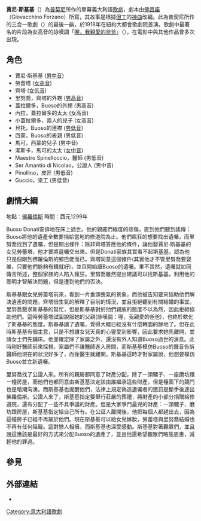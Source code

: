 {{noteTA
|T=zh-cn:贾尼·斯基基; zh-tw:強尼·史基基 ; zh-hk:賈尼·斯基基;
|1=zh-cn:贾尼·斯基基; zh-tw:強尼·史基基 ; zh-hk:賈尼·斯基基;
}}
{{Puccini operas}}

'''賈尼·斯基基'''（{{lang-it|Gianni Schicchi}}）為[[普契尼|普契尼]]所作的單幕義大利語[[歌劇|歌劇]]，劇本由[[佛昌諾|佛昌諾]]（Giovacchino Forzano）所寫，其故事是根據[[但丁|但丁]]的[[神曲|神曲]]改編。此為普契尼所作的三合一歌劇（{{lang|it|Il trittico}}）的最後一齣，於1918年在紐約大都會歌劇院首演。歌劇中最著名的片段為女高音的詠嘆調「[[親愛的爸爸|喔，我親愛的爸爸]]」（{{lang|it|O mio babbino caro}}），在電影中與其他作品曾多次出現。

== 角色 ==
* 賈尼·斯基基 ([[男中音|男中音]])
* 勞蕾塔 ([[女高音|女高音]])
* 齊塔 ([[女低音|女低音]])
* 里努喬，齊塔的外甥 ([[男高音|男高音]])
* 蓋拉爾多，Buoso的外甥 (男高音)
* 內拉，蓋拉爾多的太太 (女高音)
* 小蓋拉爾多，兩人的兒子 (女高音)
* 貝托，Buoso的連襟 ([[男低音|男低音]])
* 西蒙，Buoso的表親 (男低音)
* 馬可，西蒙的兒子 (男中音)
* 潔斯卡，馬可的太太 ([[女中音|女中音]])
* Maestro Spinelloccio，醫師 (男低音)
* Ser Amantio di Nicolao，公證人 (男中音)
* Pinollino，皮匠 (男低音)
* Guccio，染工 (男低音)

== 劇情大綱 ==
地點：[[佛羅倫斯|佛羅倫斯]]
時間：西元1299年

Buoso Donati安詳地在床上過世。他的親戚們極度的悲傷，直到他們聽到謠傳：Buoso將他的遺產全數要捐給當地的修道院為止。他們瘋狂的想要找出遺囑，而里努喬找到了遺囑，但是開出條件：除非齊塔答應他的條件，讓他娶賈尼·斯基基的女兒勞蕾塔，他才要將遺囑交出來。但是Donati家族其實看不起斯基基，認為他只是個剛到佛羅倫斯的鄉巴佬而已。齊塔同意這個條件(其實他才不管里努喬要娶誰，只要他們能夠有錢就好)，並且開始讀Buoso的遺囑。果不其然，遺囑就如同傳言所述，整個家族的人陷入瘋狂。里努喬雖然提出建議可以找斯基基，利用他的聰明才智解決問題，但是遭到他們的否決。

斯基基跟女兒勞蕾塔前來，看到一片垂頭喪氣的景象，而他被告知要來協助他們解決遺產的問題。齊塔很生氣的解釋了目前的情況，並且拒絕聽到有關結婚的事宜。里努喬懇求斯基基的幫忙，但是斯基基對於他們親族的態度不以為然，因此拒絕協助他們。這時勞蕾塔試圖說服她的父親(詠嘆調：喔，我親愛的爸爸)，也終於軟化了斯基基的態度。斯基基讀了遺囑，覺得大概已經沒有什麼轉圜的餘地了。但在此時斯基基有個主意，只是不想讓女兒天真的心靈受到影響，因此要求她先離開，並請女士們先鋪床。他並確定除了家屬之外，還沒有外人知道Buoso過世的消息。此時剛好醫師前來探視，家屬們不讓醫師進入房間，而斯基基模仿Buoso的聲音告訴醫師他現在的狀況好多了，而後醫生就離開。斯基基這時才對家屬說，他想要模仿Buoso並立新遺囑。

里努喬找了公證人來。所有的親屬都同意了財產分配，除了一頭騾子、一座磨坊跟一幢房屋，而他們也都同意由斯基基決定該由誰繼承這些財產，但是檯面下的競鬥也是暗潮洶湧。而斯基基也提醒他們，法律上規定偽造遺囑者的懲罰是斷手後逐出佛羅倫斯。公證人來了，斯基基指定要舉行莊嚴的葬禮，將財產的小部分捐贈給修道院，還有分配了一些不具爭議的財產。但是大家爭鬥最兇的財產：一頭騾子、磨坊跟房屋，斯基基指定給自己所有。在公証人離開後，他把每個人都趕出去，因為這幢房子已經不再屬於他們。現在斯基基可以給女兒嫁妝，勞蕾塔與里努喬結婚也不再有任何阻礙。這對戀人相擁，而斯基基也深受感動。斯基基對著觀眾們，並且說這應該是最好的方式來分配Buoso的遺產了，並且他還希望觀眾們略施恩惠，減輕他的罪過。

== 參見 ==
{{portal box|古典音樂}}

== 外部連結 ==
* {{IMSLP|work=Gianni Schicchi, SC 88 (Puccini, Giacomo)}}

{{Authority control}}

{{DEFAULTSORT:Gianni Schicchi}}
[[Category:意大利語歌劇|Category:意大利語歌劇]]